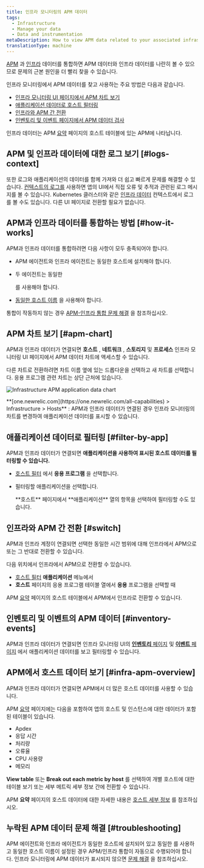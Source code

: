 ```yaml
---
title: 인프라 모니터링의 APM 데이터
tags:
  - Infrastructure
  - Manage your data
  - Data and instrumentation
metaDescription: How to view APM data related to your associated infrastructure data in New Relic.
translationType: machine
---
```



[APM](/docs/apm/new-relic-apm/getting-started/welcome-new-relic-apm) 과 [인프라](/docs/infrastructure/new-relic-infrastructure/getting-started/welcome-new-relic-infrastructure) 데이터를 통합하면 APM 데이터와 인프라 데이터를 나란히 볼 수 있으므로 문제의 근본 원인을 더 빨리 찾을 수 있습니다.

인프라 모니터링에서 APM 데이터를 찾고 사용하는 주요 방법은 다음과 같습니다.

* [인프라 모니터링 UI 페이지에서 APM 차트 보기](#apm-chart)
* [애플리케이션 데이터로 호스트 필터링](#filter-by-app)
* [인프라와 APM 간 전환](#switch)
* [인벤토리 및 이벤트 페이지에서 APM 데이터 검사](#inventory-events)

인프라 데이터는 APM [요약](/docs/apm/applications-menu/monitoring/apm-overview-page) 페이지의 호스트 테이블에 있는 APM에 나타납니다.

## APM 및 인프라 데이터에 대한 로그 보기 [#logs-context]

또한 로그와 애플리케이션의 데이터를 함께 가져와 더 쉽고 빠르게 문제를 해결할 수 있습니다. [컨텍스트의 로그를](/docs/logs/logs-context/configure-logs-context-apm-agents/) 사용하면 앱의 UI에서 직접 오류 및 추적과 관련된 로그 메시지를 볼 수 있습니다. Kubernetes 클러스터와 같은 [인프라 데이터](/docs/logs/forward-logs/forward-your-logs-using-infrastructure-agent/) 컨텍스트에서 로그를 볼 수도 있습니다. 다른 UI 페이지로 전환할 필요가 없습니다.

## APM과 인프라 데이터를 통합하는 방법 [#how-it-works]

APM과 인프라 데이터를 통합하려면 다음 사항이 모두 충족되어야 합니다.

* APM 에이전트와 인프라 에이전트는 동일한 호스트에 설치해야 합니다.

* 두 에이전트는 동일한

  <LicenseKey/>

  를 사용해야 합니다.

* [동일한 호스트 이름](/docs/infrastructure/new-relic-infrastructure/troubleshooting/apm-data-missing-infrastructure#hostnames) 을 사용해야 합니다.

통합이 작동하지 않는 경우 [APM-인프라 통합 문제 해결](/docs/infrastructure/new-relic-infrastructure/troubleshooting/apm-data-missing-infrastructure) 을 참조하십시오.

## APM 차트 보기 [#apm-chart]

APM과 인프라 데이터가 연결되면 **호스트** , **네트워크** , **스토리지** 및 **프로세스** 인프라 모니터링 UI 페이지에서 APM 데이터 차트에 액세스할 수 있습니다.

다른 차트로 전환하려면 차트 이름 옆에 있는 드롭다운을 선택하고 새 차트를 선택합니다. 응용 프로그램 관련 차트는 상단 근처에 있습니다.

<img
  title="infra-apm-chart.png"
  alt="Infrastructure APM application data chart"
  src={infrastructureInfraApmDataChart}
/>

<figcaption>
  **[one.newrelic.com](https://one.newrelic.com/all-capabilities) > Infrastructure > Hosts** : APM과 인프라 데이터가 연결된 경우 인프라 모니터링의 차트를 변경하여 애플리케이션 데이터를 표시할 수 있습니다.
</figcaption>

## 애플리케이션 데이터로 필터링 [#filter-by-app]

APM과 인프라 데이터가 연결되면 **애플리케이션을 사용하여 표시된 호스트 데이터를 필터링할 수 있습니다.**

* [호스트 필터](/docs/infrastructure/new-relic-infrastructure/filter-group/filter-sets-organize-your-infrastructure-hosts) 에서 **응용 프로그램** 을 선택합니다.

* 필터링할 애플리케이션을 선택합니다.

  <Callout variant="tip">
    **호스트** 페이지에서 **애플리케이션** 열의 항목을 선택하여 필터링할 수도 있습니다.
  </Callout>

## 인프라와 APM 간 전환 [#switch]

APM과 인프라 계정이 연결되면 선택한 동일한 시간 범위에 대해 인프라에서 APM으로 또는 그 반대로 전환할 수 있습니다.

다음 위치에서 인프라에서 APM으로 전환할 수 있습니다.

* [호스트 필터](/docs/infrastructure/new-relic-infrastructure/filter-group/filter-sets-organize-your-infrastructure-hosts) **애플리케이션** 메뉴에서
* **호스트** 페이지의 응용 프로그램 테이블 열에서 **응용** 프로그램을 선택할 때

APM [요약](#infra-apm-overview) 페이지의 호스트 테이블에서 APM에서 인프라로 전환할 수 있습니다.

## 인벤토리 및 이벤트의 APM 데이터 [#inventory-events]

APM과 인프라 데이터가 연결되면 인프라 모니터링 UI의 [**인벤토리** 페이지](/docs/infrastructure/new-relic-infrastructure/infrastructure-ui-pages/infrastructure-inventory-page-search-your-entire-infrastructure) 및 [**이벤트** 페이지](/docs/infrastructure/new-relic-infrastructure/infrastructure-ui-pages/infrastructure-events-page-live-feed-every-agent) 에서 애플리케이션 데이터를 보고 필터링할 수 있습니다.

## APM에서 호스트 데이터 보기 [#infra-apm-overview]

APM과 인프라 데이터가 연결되면 APM에서 더 많은 호스트 데이터를 사용할 수 있습니다.

APM [요약](/docs/apm/applications-menu/monitoring/apm-overview-page) 페이지에는 다음을 포함하여 앱의 호스트 및 인스턴스에 대한 데이터가 포함된 테이블이 있습니다.

* Apdex
* 응답 시간
* 처리량
* 오류율
* CPU 사용량
* 메모리

**View table** 또는 **Break out each metric by host** 를 선택하여 개별 호스트에 대한 테이블 보기 또는 세부 메트릭 세부 정보 간에 전환할 수 있습니다.

APM **요약** 페이지의 호스트 데이터에 대한 자세한 내용은 [호스트 세부 정보](/docs/apm/applications-menu/monitoring/apm-overview-page#host_details) 를 참조하십시오.

## 누락된 APM 데이터 문제 해결 [#troubleshooting]

APM 에이전트와 인프라 에이전트가 동일한 호스트에 설치되어 있고 동일한 <LicenseKey/> 를 사용하고 동일한 호스트 이름이 설정된 경우 APM/인프라 통합이 자동으로 수행되어야 합니다. 인프라 모니터링에 APM 데이터가 표시되지 않으면 [문제 해결](/docs/infrastructure/new-relic-infrastructure/troubleshooting/troubleshooting-apm-data-not-infrastructure) 을 참조하십시오.